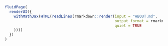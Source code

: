 
```r
fluidPage(
  renderUI({
    withMathJax(HTML(readLines(rmarkdown::render(input = "ABOUT.md",
                                                 output_format = rmarkdown::html_fragment(),
                                                 quiet = TRUE
    ))))
  })
)
```